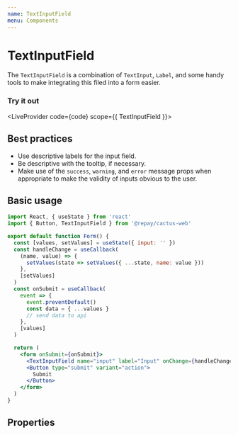 ```yaml
---
name: TextInputField
menu: Components
---
```



# TextInputField

The `TextInputField` is a combination of `TextInput`, `Label`, and some handy tools to make integrating this filed into a form easier.

### Try it out


<LiveProvider code={code} scope={{ TextInputField }}>
  <LiveEditor style={livePreviewStyle} />
  <LiveError />
  <LivePreview />
</LiveProvider>

## Best practices

- Use descriptive labels for the input field.
- Be descriptive with the tooltip, if necessary.
- Make use of the `success`, `warning`, and `error` message props when appropriate to make the validity of inputs obvious to the user.

## Basic usage

```jsx
import React, { useState } from 'react'
import { Button, TextInputField } from '@repay/cactus-web'

export default function Form() {
  const [values, setValues] = useState({ input: '' })
  const handleChange = useCallback(
    (name, value) => {
      setValues(state => setValues({ ...state, name: value }))
    },
    [setValues]
  )
  const onSubmit = useCallback(
    event => {
      event.preventDefault()
      const data = { ...values }
      // send data to api
    },
    [values]
  )

  return (
    <form onSubmit={onSubmit}>
      <TextInputField name="input" label="Input" onChange={handleChange} value={values.input} />
      <Button type="submit" variant="action">
        Submit
      </Button>
    </form>
  )
}
```

## Properties

<PropsTable of={TextInputField} />
